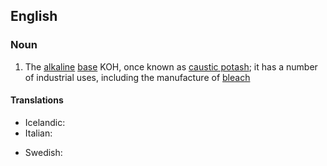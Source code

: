 ==English==

===Noun===
{{wikipedia}}
{{en-noun|sg=[[potassium]] [[hydroxide]]|-}}

# {{inorganic compound}} The [[alkaline]] [[base]] KOH, once known as [[caustic potash]]; it has a number of industrial uses, including the manufacture of [[bleach]]

====Translations====
{{trans-top|potassium hydroxide}}
* Icelandic: {{t|is|kalíumhýdroxíð|n}}
* Italian: {{t|it|idrossido di potassio|m}}
{{trans-mid}}
* Swedish: {{t-|sv|kaliumhydroxid|c}}
{{trans-bottom}}